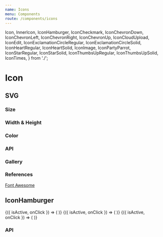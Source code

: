 ```yaml
---
name: Icons
menu: Components
route: /components/icons
---
```



  Icon,
  InnerIcon,
  IconHamburger,
  IconCheckmark,
  IconChevronDown,
  IconChevronLeft,
  IconChevronRight,
  IconChevronUp,
  IconCloudUpload,
  IconEdit,
  IconExclamationCircleRegular,
  IconExclamationCircleSolid,
  IconHeartRegular,
  IconHeartSolid,
  IconImage,
  IconPartyParrot,
  IconStarRegular,
  IconStarSolid,
  IconThumbsUpRegular,
  IconThumbsUpSolid,
  IconTimes,
} from './';

# Icon

## SVG

### Size

<Playground>
  <Container>
    <IconPartyParrot size="small" />
    <IconPartyParrot size="medium" />
    <IconPartyParrot size="large" />
  </Container>
</Playground>

### Width & Height

<Playground>
  <Container>
    <IconPartyParrot width={50} height={50} />
  </Container>
</Playground>

### Color

<Playground>
  <Container>
    <IconHeartSolid color="red" />
    <IconHeartSolid color="green" />
    <IconHeartSolid color="blue" />
  </Container>
</Playground>

### API

<Props of={InnerIcon} />

### Gallery

<Playground>
  <Container>
    <IconCheckmark />
    <IconChevronDown />
    <IconChevronLeft />
    <IconChevronRight />
    <IconChevronUp />
    <IconCloudUpload />
    <IconEdit />
    <IconExclamationCircleRegular />
    <IconExclamationCircleSolid />
    <IconHeartRegular />
    <IconHeartSolid />
    <IconImage />
    <IconPartyParrot />
    <IconStarRegular />
    <IconStarSolid />
    <IconThumbsUpRegular />
    <IconThumbsUpSolid />
    <IconTimes />
  </Container>
</Playground>

### References

[Font Awesome](https://fontawesome.com)

## IconHamburger

<Playground>
  <Container>
    <IconDemo>
      {({ isActive, onClick }) => (
        <IconHamburger isActive={isActive} onClick={onClick} size="small" />
      )}
    </IconDemo>
    <IconDemo>
      {({ isActive, onClick }) => (
        <IconHamburger isActive={isActive} onClick={onClick} size="medium" />
      )}
    </IconDemo>
    <IconDemo>
      {({ isActive, onClick }) => (
        <IconHamburger isActive={isActive} onClick={onClick} size="large" />
      )}
    </IconDemo>
  </Container>
</Playground>

### API

<Props of={IconHamburger} />
